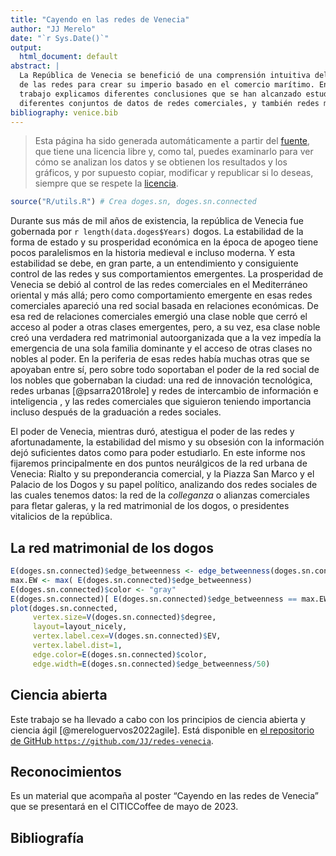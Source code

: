 ```yaml
---
title: "Cayendo en las redes de Venecia"
author: "JJ Merelo"
date: "`r Sys.Date()`"
output:
  html_document: default
abstract: |
  La República de Venecia se benefició de una comprensión intuitiva del poder
  de las redes para crear su imperio basado en el comercio marítimo. En este
  trabajo explicamos diferentes conclusiones que se han alcanzado estudiando
  diferentes conjuntos de datos de redes comerciales, y también redes matrimoniales.
bibliography: venice.bib
---
```


> Esta página ha sido generada automáticamente a partir del
> [fuente](https://github.com/JJ/redes-venecia/blob/main/redes-venecia.Rmd), que
> tiene una licencia libre y, como tal, puedes examinarlo para ver cómo se
> analizan los datos y se obtienen los resultados y los gráficos, y por supuesto
> copiar, modificar y republicar si lo deseas, siempre que se respete la
> [licencia](https://github.com/JJ/redes-venecia/blob/main/LICENSE).

```r
source("R/utils.R") # Crea doges.sn, doges.sn.connected
```

Durante sus más de mil años de existencia, la república de Venecia fue gobernada
por `r length(data.doges$Years)` dogos. La estabilidad de la forma de estado y
su prosperidad económica en la época de apogeo tiene pocos paralelismos en la
historia medieval e incluso moderna. Y esta estabilidad se debe, en gran parte,
a un entendimiento y consiguiente control de las redes y sus comportamientos
emergentes. La prosperidad de Venecia se debió al control de las redes
comerciales en el Mediterráneo oriental y más allá; pero como comportamiento
emergente en esas redes comerciales apareció una red social basada en relaciones
económicas. De esa red de relaciones comerciales emergió una clase noble que
cerró el acceso al poder a otras clases emergentes, pero, a su vez, esa clase
noble creó una verdadera red matrimonial autoorganizada que a la vez impedía la
emergencia de una sola familia dominante y el acceso de otras clases no nobles
al poder. En la periferia de esas redes había muchas otras que se apoyaban entre
sí, pero sobre todo soportaban el poder de la red social de los nobles que
gobernaban la ciudad: una red de innovación tecnológica, redes urbanas
[@psarra2018role] y redes de intercambio de información e inteligencia
\cite{iordanou2019venice}, y las redes comerciales que siguieron teniendo
importancia incluso después de la graduación a redes sociales.

El poder de Venecia, mientras duró, atestigua el poder de las redes y
afortunadamente, la estabilidad del mismo y su obsesión con la información dejó
suficientes datos como para poder estudiarlo. En este informe nos fijaremos
principalmente en dos puntos neurálgicos de la red urbana de Venecia: Rialto y
su preponderancia comercial, y la Piazza San Marco y el Palacio de los Dogos y
su papel político, analizando dos redes sociales de las cuales tenemos datos: la
red de la *colleganza* o alianzas comerciales para fletar galeras, y la red
matrimonial de los dogos, o presidentes vitalicios de la república.

## La red matrimonial de los dogos

```r
E(doges.sn.connected)$edge_betweenness <- edge_betweenness(doges.sn.connected)
max.EW <- max( E(doges.sn.connected)$edge_betweenness)
E(doges.sn.connected)$color <- "gray"
E(doges.sn.connected)[ E(doges.sn.connected)$edge_betweenness == max.EW ]$color <- "blue"
plot(doges.sn.connected,
     vertex.size=V(doges.sn.connected)$degree,
     layout=layout_nicely,
     vertex.label.cex=V(doges.sn.connected)$EV,
     vertex.label.dist=1,
     edge.color=E(doges.sn.connected)$color,
     edge.width=E(doges.sn.connected)$edge_betweenness/50)
```

## Ciencia abierta

Este trabajo se ha llevado a cabo con los principios de ciencia
abierta y ciencia ágil [@mereloguervos2022agile]. Está disponible en
[el repositorio de GitHub
`https://github.com/JJ/redes-venecia`](https://github.com/JJ/redes-venecia).



## Reconocimientos

Es un material que acompaña al poster "Cayendo en las redes de Venecia" que se
presentará en el CITICCoffee de mayo de 2023.

## Bibliografía

